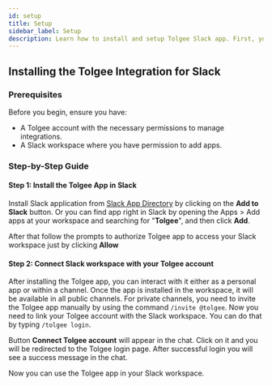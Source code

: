 ```yaml
---
id: setup
title: Setup
sidebar_label: Setup
description: Learn how to install and setup Tolgee Slack app. First, you need to install the app from the Slack App Directory by clicking on the Add to Slack button.
---
```



## Installing the Tolgee Integration for Slack

### Prerequisites

Before you begin, ensure you have:

- A Tolgee account with the necessary permissions to manage integrations.
- A Slack workspace where you have permission to add apps.

### Step-by-Step Guide

#### Step 1: Install the Tolgee App in Slack

Install Slack application from [Slack App Directory](https://slack.com/apps/dumbLink) by clicking on the **Add to Slack** button. Or you can find app right in Slack by
opening the Apps > Add apps at your workspace and searching for "**Tolgee**", and then click **Add**.

After that follow the prompts to authorize Tolgee app to access your Slack workspace just by clicking **Allow**

<FigmaScreenshotWrapper src="/img/docs/platform/slack_integration/authorize.png" />

#### Step 2: Connect Slack workspace with your Tolgee account
After installing the Tolgee app, you can interact with it either as a personal app or within a channel. Once the app is installed in the workspace, it will be available in all public channels.
For private channels, you need to invite the Tolgee app manually by using the command `/invite @tolgee`.
Now you need to link your Tolgee account with the Slack workspace. You can do that by typing `/tolgee login`.

<FigmaScreenshotWrapper src="/img/docs/platform/slack_integration/slack_login.png" />

Button **Connect Tolgee account** will appear in the chat. Click on it and you will be redirected to the Tolgee login page.
After successful login you will see a success message in the chat.

<FigmaScreenshotWrapper src="/img/docs/platform/slack_integration/tolgee_login.png" />

Now you can use the Tolgee app in your Slack workspace.
